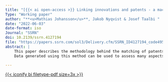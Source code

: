 ```yaml
---
title: "[{{< ai open-access >}} Linking innovations and patents - a machine learning assisted method](/pub/PatentML.qmd)"
Type: "Working paper"
author: "**<u>Mathias Johansson</u>**, Jakob Nyqvist & Josef Taalbi "
date: "2022-06-03"
date-format: iso
Journal: "SSRN"
doi: 10.2139/ssrn.4127194
file: "https://papers.ssrn.com/sol3/Delivery.cfm/SSRN_ID4127194_code4954916.pdf?abstractid=4127194&mirid=1"
abstract: |
    This paper describes the methodology behind the matching of patents and a literature-based innovation output indicator (LBIO) collected from trade journals covering the manufacturing and ICT service sectors in Sweden 1970-2015. A combination of manual processing and simple machine learning tools has enabled the identification, classification and linking of patents that otherwise would have been very difficult for either of the methods to detect on its own.
    Data generated using this method can be used to assess many aspects of the relationship between patenting, knowledge accumulation and innovation activity.

---
```


[{{< iconify bi filetype-pdf size=3x >}}]({{< meta file >}})
